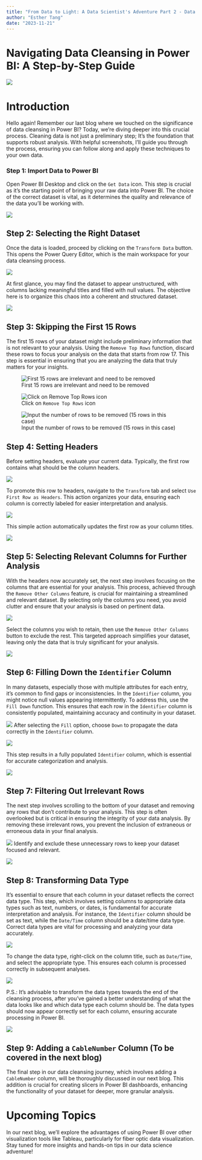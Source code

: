 ```yaml
---
title: "From Data to Light: A Data Scientist's Adventure Part 2 - Data Tidying with Power BI"
author: "Esther Tang"
date: "2023-11-21"
---
```


<!-- # categories: [news, code, analysis] -->
<!-- image: "blog2image.jpg" -->
<!-- # Decoding Fiber Optic Data: A Power BI Cleansing Story -->

# Navigating Data Cleansing in Power BI: A Step-by-Step Guide


![](blog2image.png)


# Introduction 

Hello again! Remember our last blog where we touched on the significance of data cleansing in Power BI? Today, we're diving deeper into this crucial process. Cleaning data is not just a preliminary step; It's the foundation that supports robust analysis. With helpful screenshots, I'll guide you through the process, ensuring you can follow along and apply these techniques to your own data. 

### Step 1: Import Data to Power BI 

Open Power BI Desktop and click on the `Get Data` icon. This step is crucial as it's the starting point of bringing your raw data into Power BI. The choice of the correct dataset is vital, as it determines the quality and relevance of the data you'll be working with.

![](GetData1.png)


## Step 2: Selecting the Right Dataset

Once the data is loaded, proceed by clicking on the `Transform Data` button. This opens the Power Query Editor, which is the main workspace for your data cleansing process.

![](TransformData1.png)

At first glance, you may find the dataset to appear unstructured, with columns lacking meaningful titles and filled with null values. The objective here is to organize this chaos into a coherent and structured dataset.

![](datacleansing1.png)


## Step 3: Skipping the First 15 Rows

The first 15 rows of your dataset might include preliminary information that is not relevant to your analysis. Using the `Remove Top Rows` function, discard these rows to focus your analysis on the data that starts from row 17. This step is essential in ensuring that you are analyzing the data that truly matters for your insights.

![First 15 rows are irrelevant and need to be removed](setheader1.png)

![Click on `Remove Top Rows` icon](removetop15rows.png) 


![Input the number of rows to be removed (15 rows in this case)](removetop15rows2.png)


## Step 4: Setting Headers

Before setting headers, evaluate your current data. Typically, the first row contains what should be the column headers.

![](ambiguostitles.png)

To promote this row to headers, navigate to the `Transform` tab and select `Use First Row as Headers`. This action organizes your data, ensuring each column is correctly labeled for easier interpretation and analysis. 

![](RightHeaders.png)

This simple action automatically updates the first row as your column titles.

![](setheader2.png)


## Step 5: Selecting Relevant Columns for Further Analysis

With the headers now accurately set, the next step involves focusing on the columns that are essential for your analysis. This process, achieved through the `Remove Other Columns` feature, is crucial for maintaining a streamlined and relevant dataset. By selecting only the columns you need, you avoid clutter and ensure that your analysis is based on pertinent data.

![](irrelevantcolumn.png)


Select the columns you wish to retain, then use the `Remove Other Columns` button to exclude the rest. This targeted approach simplifies your dataset, leaving only the data that is truly significant for your analysis.

![](removeothercolumns.png)


## Step 6: Filling Down the `Identifier` Column

In many datasets, especially those with multiple attributes for each entry, it's common to find gaps or inconsistencies. In the `Identifier` column, you might notice null values appearing intermittently. To address this, use the `Fill Down` function. This ensures that each row in the `Identifier` column is consistently populated, maintaining accuracy and continuity in your dataset.

![](filldown1.png)
After selecting the `Fill` option, choose `Down` to propagate the data correctly in the `Identifier` column.

![](filldown2.png)

This step results in a fully populated `Identifier` column, which is essential for accurate categorization and analysis.

![](filldownresult.png)

## Step 7: Filtering Out Irrelevant Rows

The next step involves scrolling to the bottom of your dataset and removing any rows that don't contribute to your analysis. This step is often overlooked but is critical in ensuring the integrity of your data analysis. By removing these irrelevant rows, you prevent the inclusion of extraneous or erroneous data in your final analysis.


![](filterrows2.png)
Identify and exclude these unnecessary rows to keep your dataset focused and relevant.

![](filterrows1.png)

## Step 8: Transforming Data Type

It's essential to ensure that each column in your dataset reflects the correct data type. This step, which involves setting columns to appropriate data types such as text, numbers, or dates, is fundamental for accurate interpretation and analysis. For instance, the `Identifier` column should be set as text, while the `Date/Time` column should be a date/time data type. Correct data types are vital for processing and analyzing your data accurately.

![](datatype1.png)

To change the data type, right-click on the column title, such as `Date/Time`, and select the appropriate type. This ensures each column is processed correctly in subsequent analyses.

![](datetimeexample.png)

P.S.: It's advisable to transform the data types towards the end of the cleansing process, after you've gained a better understanding of what the data looks like and which data type each column should be. The data types should now appear correctly set for each column, ensuring accurate processing in Power BI.

![](rightdatatype.png)

## Step 9: Adding a `CableNumber` Column (To be covered in the next blog)

The final step in our data cleansing journey, which involves adding a `CableNumber` column, will be thoroughly discussed in our next blog. This addition is crucial for creating slicers in Power BI dashboards, enhancing the functionality of your dataset for deeper, more granular analysis.

# Upcoming Topics
In our next blog, we'll explore the advantages of using Power BI over other visualization tools like Tableau, particularly for fiber optic data visualization. Stay tuned for more insights and hands-on tips in our data science adventure! 


